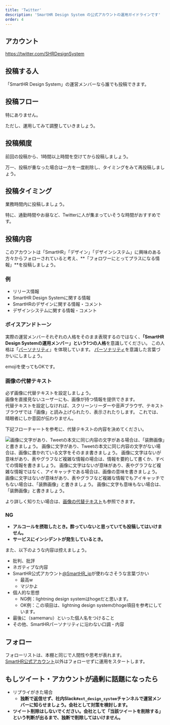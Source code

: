 ```yaml
---
title: 'Twitter'
description: 'SmartHR Design System の公式アカウントの運用ガイドラインです'
order: 4
---
```



## アカウント
<a href="https://twitter.com/SHRDesignSystem" target="_blank">https://twitter.com/SHRDesignSystem</a>

## 投稿する人
「SmartHR Design System」の運営メンバーなら誰でも投稿できます。

## 投稿フロー
特にありません。

ただし、運用してみて調整していきましょう。



## 投稿頻度
前回の投稿から、1時間以上時間を空けてから投稿しましょう。

万一、投稿が重なった場合は一方を一度削除し、タイミングをみて再投稿しましょう。


## 投稿タイミング
業務時間内に投稿しましょう。

特に、通勤時間やお昼など、Twitterに人が集まっていそうな時間がおすすめです。

## 投稿内容
このアカウントは「SmartHR」「デザイン」「デザインシステム」に興味のある方々からフォローされていると考え、**「フォロワーにとってプラスになる情報」**を投稿しましょう。

### 例
- リリース情報
- SmartHR Design Systemに関する情報
- SmartHRのデザインに関する情報・コメント
- デザインシステムに関する情報・コメント


### ボイスアンドトーン

実際の運営メンバーそれぞれの人格をそのまま表現するのではなく、**「SmartHR Design Systemの運用メンバー」という1つの人格**を意識してください。
この人格は「[パーソナリティ](/foundation/)」を体現しています。
[パーソナリティ](/foundation/)を意識した言葉づかいにしましょう。

emojiを使ってもOKです。


### 画像の代替テキスト

必ず画像に代替テキストを設定しましょう。  
画像を直接見ないユーザーにも、画像が持つ情報を提供できます。  
代替テキストを設定しなければ、スクリーンリーダーや音声ブラウザ、テキストブラウザでは「画像」と読み上げられたり、表示されたりします。
これでは、晴眼者にしか意図が伝わりません。  

下記フローチャートを参考に、代替テキストの内容を決めてください。

![画像に文字があり、Tweetの本文に同じ内容の文字がある場合は、「装飾画像」と書きましょう。
画像に文字があり、Tweetの本文に同じ内容の文字がない場合は、画像に書かれている文字をそのまま書きましょう。
画像に文字はないが意味があり、表やグラフなど複雑な情報の場合は、情報を要約して書くか、すべての情報を書きましょう。
画像に文字はないが意味があり、表やグラフなど複雑な情報ではなく、アイキャッチである場合は、画像の意味を書きましょう。
画像に文字はないが意味があり、表やグラフなど複雑な情報でもアイキャッチでもない場合は、「装飾画像」と書きましょう。
画像に文字も意味もない場合は、「装飾画像」と書きましょう。](./images/flowchart_for_determining_the_alt_of_a_tweet.png)

より詳しく知りたい場合は、[画像の代替テキスト](/accessibility/alternative-text/)も参照できます。

### NG
- **アルコールを摂取したとき。酔っていないと思っていても投稿してはいけません。**
- **サービスにインシデントが発生しているとき。**

また、以下のような内容は控えましょう。
- 批判、批評
- ネガティブな内容
- SmartHR公式アカウント<a href="https://twitter.com/smarthr_jp" target="_blank">@SmartHR_jp</a>が使わなさそうな言葉づかい
    - 最高w
    - マジかよ
- 個人的な思想
    - NG例：lightning design systemはhogeだと思います。
    - OK例：この項目は、lightning design systemのhoge項目を参考にしています。
- 最後に（samemaru）といった個人名をつけること
- その他、SmartHRパーソナリティに沿わない口調・内容


## フォロー
フォローリストは、本棚と同じで人間性や思考が表れます。  
<a href="https://twitter.com/smarthr_jp" target="_blank">SmartHR公式アカウント</a>以外はフォローせずに運用をスタートします。


## もしツイート・アカウントが過剰に話題になったら
- リプライがきた場合
    - **独断で返信せず、社内Slack`#ext_design_system`チャンネルで運営メンバーに知らせましょう。会社として対策を検討します。**
- **ツイート削除はしないでください。会社として「当該ツイートを削除する」という判断が出るまで、独断で削除してはいけません。**
